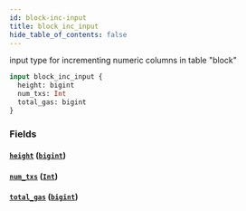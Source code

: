 ```yaml
---
id: block-inc-input
title: block_inc_input
hide_table_of_contents: false
---
```


input type for incrementing numeric columns in table "block"

```graphql
input block_inc_input {
  height: bigint
  num_txs: Int
  total_gas: bigint
}
```

### Fields

#### [`height`](#) ([`bigint`](../scalars/bigint))

#### [`num_txs`](#) ([`Int`](../scalars/int))

#### [`total_gas`](#) ([`bigint`](../scalars/bigint))
